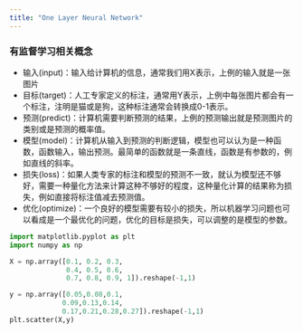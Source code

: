 ```yaml
---
title: "One Layer Neural Network"
---
```


### 有监督学习相关概念

-   输入(input)：输入给计算机的信息，通常我们用X表示，上例的输入就是一张图片
-   目标(target)：人工专家定义的标注，通常用Y表示，上例中每张图片都会有一个标注，注明是猫或是狗，这种标注通常会转换成0-1表示。
-   预测(predict)：计算机需要判断预测的结果，上例的预测输出就是预测图片的类别或是预测的概率值。
-   模型(model)：计算机从输入到预测的判断逻辑，模型也可以认为是一种函数，函数输入，输出预测。最简单的函数就是一条直线，函数是有参数的，例如直线的斜率。
-   损失(loss)：如果人类专家的标注和模型的预测不一致，就认为模型还不够好，需要一种量化方法来计算这种不够好的程度，这种量化计算的结果称为损失，例如直接将标注值减去预测值。
-   优化(optimize)：一个良好的模型需要有较小的损失，所以机器学习问题也可以看成是一个最优化的问题，优化的目标是损失，可以调整的是模型的参数。

```python

import matplotlib.pyplot as plt
import numpy as np

X = np.array([0.1, 0.2, 0.3, 
              0.4, 0.5, 0.6, 
              0.7, 0.8, 0.9, 1]).reshape(-1,1)

y = np.array([0.05,0.08,0.1,
             0.09,0.13,0.14,
             0.17,0.21,0.28,0.27]).reshape(-1,1)
plt.scatter(X,y)
```
